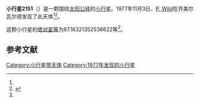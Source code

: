 {{Infobox planet
| bgcolour = #FFFFC0
| name = 2151 Hadwiger
| symbol = 
| image = 
| caption = 
| discovery = yes
| discovery_ref = 
| discoverer = [[P._Wild|P. Wild]]
| discovery_site = [[齐美尔瓦尔德|齐美尔瓦尔德]] 
| discovered = 1977年11月3日
| designations = yes
| mp_name = 
| named_after = 
| alt_names = 1977 VX/ 1932 UC / 1940 SB / 1963 FF / 1969 UU2 / 1973 SQ6 / 1975 EA
| mp_category = [[主带小行星|主带小行星]]
| orbit_ref = <ref name="a">[http://ssd.jpl.nasa.gov/sbdb.cgi?sstr=2151 2151 Hadwiger] {{Wayback|url=http://ssd.jpl.nasa.gov/sbdb.cgi?sstr=2151 |date=20210725012100 }}，小行星數據庫瀏覽器（JPL Small-Body Database Browser）－[[美国国家航空航天局|美国国家航空航天局]]喷气推进实验室</ref>
| epoch = 2456400.5 (2013年4月18日更新)
| aphelion = {{convert|2.705263998253586|AU|km|3|abbr=on|lk=out}}
| perihelion = {{convert|2.418715713585897|AU|km|3|abbr=on}}
| semimajor = {{convert|2.561989855919741|AU|km|3|abbr=on}}
| eccentricity = 0.055922994
| period = 1497.836935 [[日|日]]<br />4.1[[儒略年|儒略年]]
| avg_speed = 
| inclination = 15.47827598178213
| asc_node = 27.96918461913027
| mean_anomaly = 
| arg_peri = 87.16321352536622
| satellites = 
| physical_characteristics = yes
| dimensions = 
| mass = 
| density = 
| surface_grav = 
| escape_velocity = 
| sidereal_day = 
| axial_tilt = 
| pole_ecliptic_lat = 
| pole_ecliptic_lon = 
| albedo = 
| temperatures= 
| temp_name1 = 
| mean_temp_1 = 
| max_temp_1 = 
| temp_name2 = 
| max_temp_2 = 
| spectral_type = 
| abs_magnitude = 87.16321352536622
}}

'''小行星2151'''（{{lang-en|2151 Hadwiger}}）是一颗围绕[[太阳|太阳]][[公转|公转]]的[[小行星|小行星]]。1977年11月3日，[[P._Wild|P. Wild]]在齐美尔瓦尔德发现了此天体<ref name="a" /><ref>{{cite news|title=小行星列表|url=http://cfa-www.harvard.edu/iau/lists/NumberedMPs.txt|accessdate=2013-07-08|newspaper=哈佛大学|archive-date=2008-05-17|archive-url=https://web.archive.org/web/20080517010638/http://cfa-www.harvard.edu/iau/lists/NumberedMPs.txt|dead-url=no}}</ref>。

这颗小行星的[[绝对星等|绝对星等]]为87.16321352536622等<ref name="a" />。

==参考文献==
{{reflist}}
{{Minor Planet Number|[[小行星2150|小行星2150]]|[[小行星2152|小行星2152]]}}

{{小天体}}

[[Category:小行星带天体|Category:小行星带天体]]
[[Category:1977年发现的小行星|Category:1977年发现的小行星]]

{{asteroid-stub}}